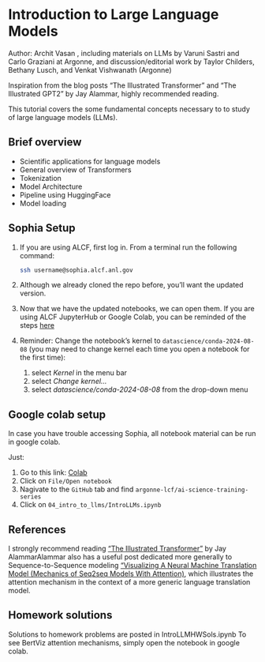 # Introduction to Large Language Models 

Author: Archit Vasan , including materials on LLMs by Varuni Sastri and Carlo Graziani at Argonne, and discussion/editorial work by Taylor Childers, Bethany Lusch, and Venkat Vishwanath (Argonne)

Inspiration from the blog posts "The Illustrated Transformer" and "The Illustrated GPT2" by Jay Alammar, highly recommended reading.

This tutorial covers the some fundamental concepts necessary to to study of large language models (LLMs).

## Brief overview

* Scientific applications for language models
* General overview of Transformers
* Tokenization
* Model Architecture
* Pipeline using HuggingFace
* Model loading

## Sophia Setup

1. If you are using ALCF, first log in. From a terminal run the following command:

   ```bash
   ssh username@sophia.alcf.anl.gov
   ```

2. Although we already cloned the repo before, you'll want the updated version.
   <!--
   To be reminded of the instructions for syncing your fork, click [here](https://github.com/argonne-lcf/ai-science-training-series/blob/main/00_introToAlcf/03_githubHomework.md).
   -->

3. Now that we have the updated notebooks, we can open them.
   If you are using ALCF JupyterHub or Google Colab, you can be reminded of the steps
   [here](https://github.com/argonne-lcf/ai-science-training-series/blob/main/01_intro_AI_on_Supercomputer/01_linear_regression_sgd.ipynb)

5. Reminder: Change the notebook's kernel to `datascience/conda-2024-08-08`
   (you may need to change kernel each time you open a notebook for the first
   time):

    1. select *Kernel* in the menu bar
    2. select *Change kernel...*
    3. select *datascience/conda-2024-08-08* from the drop-down menu
 
## Google colab setup

In case you have trouble accessing Sophia, all notebook material can be run in google colab.

Just:

1. Go to this link: [Colab](https://colab.research.google.com/#scrollTo=Wf5KrEb6vrkR)
2. Click on `File/Open notebook`
3. Nagivate to the `GitHub` tab and find `argonne-lcf/ai-science-training-series`
4. Click on `04_intro_to_llms/IntroLLMs.ipynb`

## References

I strongly recommend reading 
["The Illustrated Transformer"](https://jalammar.github.io/illustrated-transformer/)
by Jay AlammarAlammar also has a useful post dedicated more generally to
Sequence-to-Sequence modeling 
["Visualizing A Neural Machine Translation Model (Mechanics of Seq2seq Models With Attention)](https://jalammar.github.io/visualizing-neural-machine-translation-mechanics-of-seq2seq-models-with-attention/),
which illustrates the attention mechanism in the context of a more generic
language translation model.

## Homework solutions

Solutions to homework problems are posted in IntroLLMHWSols.ipynb
To see BertViz attention mechanisms, simply open the notebook in google colab.

